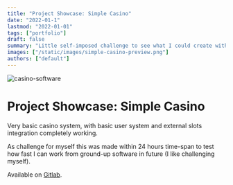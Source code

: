 ```yaml
---
title: "Project Showcase: Simple Casino"
date: "2022-01-1"
lastmod: "2022-01-01"
tags: ["portfolio"]
draft: false
summary: "Little self-imposed challenge to see what I could create within 24-hour time span. Basic casino starter."
images: ["/static/images/simple-casino-preview.png"]
authors: ["default"]
---
```


![casino-software](/static/images/simplpe-casino.png)

# Project Showcase: Simple Casino

Very basic casino system, with basic user system and external slots integration completely working.

As challenge for myself this was made within 24 hours time-span to test how fast I can work from ground-up software in future (I like challenging myself).

Available on [Gitlab](https://gitlab.com/ivanmontikfan/pavel-casino-software).
